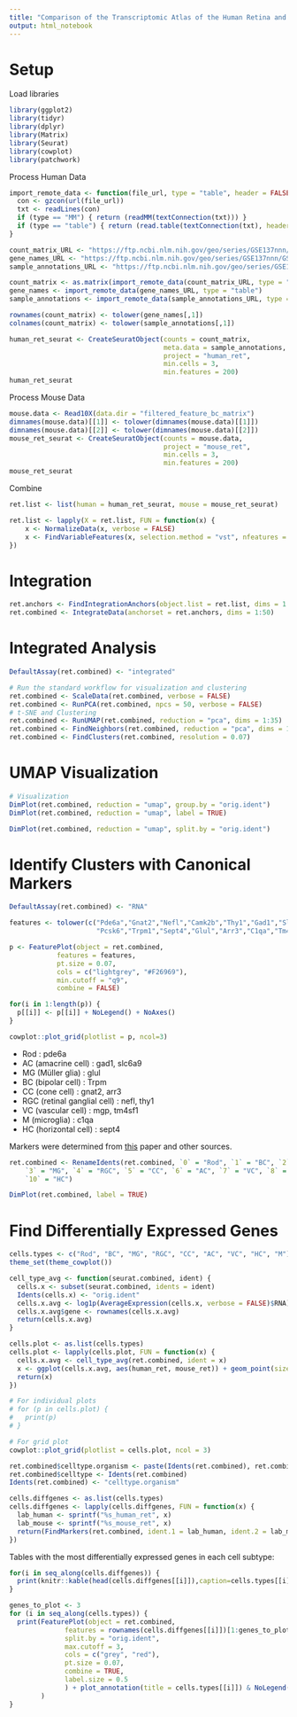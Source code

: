 ```yaml
---
title: "Comparison of the Transcriptomic Atlas of the Human Retina and Mouse Retina"
output: html_notebook
---
```

# Setup
Load libraries
```r
library(ggplot2)
library(tidyr)
library(dplyr)
library(Matrix)
library(Seurat)
library(cowplot)
library(patchwork)
```
Process Human Data
```r
import_remote_data <- function(file_url, type = "table", header = FALSE) {
  con <- gzcon(url(file_url))
  txt <- readLines(con)
  if (type == "MM") { return (readMM(textConnection(txt))) }
  if (type == "table") { return (read.table(textConnection(txt), header = header)) }
}

count_matrix_URL <- "https://ftp.ncbi.nlm.nih.gov/geo/series/GSE137nnn/GSE137537/suppl/GSE137537_counts.mtx.gz"
gene_names_URL <- "https://ftp.ncbi.nlm.nih.gov/geo/series/GSE137nnn/GSE137537/suppl/GSE137537_gene_names.txt.gz"
sample_annotations_URL <- "https://ftp.ncbi.nlm.nih.gov/geo/series/GSE137nnn/GSE137537/suppl/GSE137537_sample_annotations.tsv.gz"

count_matrix <- as.matrix(import_remote_data(count_matrix_URL, type = "MM"))
gene_names <- import_remote_data(gene_names_URL, type = "table")
sample_annotations <- import_remote_data(sample_annotations_URL, type = "table", header = TRUE)
```
```r
rownames(count_matrix) <- tolower(gene_names[,1])
colnames(count_matrix) <- tolower(sample_annotations[,1])

human_ret_seurat <- CreateSeuratObject(counts = count_matrix, 
                                       meta.data = sample_annotations, 
                                       project = "human_ret", 
                                       min.cells = 3, 
                                       min.features = 200)
human_ret_seurat
```

Process Mouse Data
```r
mouse.data <- Read10X(data.dir = "filtered_feature_bc_matrix")
dimnames(mouse.data)[[1]] <- tolower(dimnames(mouse.data)[[1]])
dimnames(mouse.data)[[2]] <- tolower(dimnames(mouse.data)[[2]])
mouse_ret_seurat <- CreateSeuratObject(counts = mouse.data, 
                                       project = "mouse_ret", 
                                       min.cells = 3, 
                                       min.features = 200)
mouse_ret_seurat
```
Combine
```r
ret.list <- list(human = human_ret_seurat, mouse = mouse_ret_seurat)

ret.list <- lapply(X = ret.list, FUN = function(x) {
    x <- NormalizeData(x, verbose = FALSE)
    x <- FindVariableFeatures(x, selection.method = "vst", nfeatures = 2000, verbose = FALSE)
})
```

# Integration
```r
ret.anchors <- FindIntegrationAnchors(object.list = ret.list, dims = 1:50,  anchor.features = 1000)
ret.combined <- IntegrateData(anchorset = ret.anchors, dims = 1:50)
```

# Integrated Analysis
```r
DefaultAssay(ret.combined) <- "integrated"

# Run the standard workflow for visualization and clustering
ret.combined <- ScaleData(ret.combined, verbose = FALSE)
ret.combined <- RunPCA(ret.combined, npcs = 50, verbose = FALSE)
# t-SNE and Clustering
ret.combined <- RunUMAP(ret.combined, reduction = "pca", dims = 1:35)
ret.combined <- FindNeighbors(ret.combined, reduction = "pca", dims = 1:35)
ret.combined <- FindClusters(ret.combined, resolution = 0.07)
```
# UMAP Visualization
```r
# Visualization
DimPlot(ret.combined, reduction = "umap", group.by = "orig.ident")
DimPlot(ret.combined, reduction = "umap", label = TRUE)
```
```r
DimPlot(ret.combined, reduction = "umap", split.by = "orig.ident")
```

# Identify Clusters with Canonical Markers
```r
DefaultAssay(ret.combined) <- "RNA"

features <- tolower(c("Pde6a","Gnat2","Nefl","Camk2b","Thy1","Gad1","Slc6a9",
                      "Pcsk6","Trpm1","Sept4","Glul","Arr3","C1qa","Tm4sf1"))

p <- FeaturePlot(object = ret.combined, 
            features = features, 
            pt.size = 0.07,
            cols = c("lightgrey", "#F26969"),
            min.cutoff = "q9",
            combine = FALSE)

for(i in 1:length(p)) {
  p[[i]] <- p[[i]] + NoLegend() + NoAxes()
}

cowplot::plot_grid(plotlist = p, ncol=3)
```

* Rod : pde6a
* AC (amacrine cell) : gad1, slc6a9
* MG (Müller glia) : glul
* BC (bipolar cell) : Trpm
* CC (cone cell) : gnat2, arr3
* RGC (retinal ganglial cell) : nefl, thy1
* VC (vascular cell) : mgp, tm4sf1
* M (microglia) : c1qa
* HC (horizontal cell) : sept4

Markers were determined from [this](https://www.nature.com/articles/s41467-019-12780-8) paper and other sources.
```r
ret.combined <- RenameIdents(ret.combined, `0` = "Rod", `1` = "BC", `2` = "MG", 
    `3` = "MG", `4` = "RGC", `5` = "CC", `6` = "AC", `7` = "VC", `8` = "HC", `9` = "M", 
    `10` = "HC")

DimPlot(ret.combined, label = TRUE)
```


# Find Differentially Expressed Genes
```r
cells.types <- c("Rod", "BC", "MG", "RGC", "CC", "AC", "VC", "HC", "M")
theme_set(theme_cowplot())

cell_type_avg <- function(seurat.combined, ident) {
  cells.x <- subset(seurat.combined, idents = ident)
  Idents(cells.x) <- "orig.ident"
  cells.x.avg <- log1p(AverageExpression(cells.x, verbose = FALSE)$RNA)
  cells.x.avg$gene <- rownames(cells.x.avg)
  return(cells.x.avg)
}

cells.plot <- as.list(cells.types)
cells.plot <- lapply(cells.plot, FUN = function(x) {
  cells.x.avg <- cell_type_avg(ret.combined, ident = x)
  x <- ggplot(cells.x.avg, aes(human_ret, mouse_ret)) + geom_point(size = 0.1) + ggtitle(x)
  return(x)
})

# For individual plots
# for (p in cells.plot) {
#   print(p)
# }

# For grid plot
cowplot::plot_grid(plotlist = cells.plot, ncol = 3)
```
```r
ret.combined$celltype.organism <- paste(Idents(ret.combined), ret.combined$orig.ident, sep = "_")
ret.combined$celltype <- Idents(ret.combined)
Idents(ret.combined) <- "celltype.organism"
```
```r
cells.diffgenes <- as.list(cells.types)
cells.diffgenes <- lapply(cells.diffgenes, FUN = function(x) {
  lab_human <- sprintf("%s_human_ret", x)
  lab_mouse <- sprintf("%s_mouse_ret", x)
  return(FindMarkers(ret.combined, ident.1 = lab_human, ident.2 = lab_mouse, verbose = FALSE))
})
```
Tables with the most differentially expressed genes in each cell subtype:
```r
for(i in seq_along(cells.diffgenes)) {
  print(knitr::kable(head(cells.diffgenes[[i]]),caption=cells.types[[i]]))
}
```
```r
genes_to_plot <- 3
for (i in seq_along(cells.types)) {
  print(FeaturePlot(object = ret.combined, 
              features = rownames(cells.diffgenes[[i]])[1:genes_to_plot], 
              split.by = "orig.ident", 
              max.cutoff = 3, 
              cols = c("grey", "red"),
              pt.size = 0.07,
              combine = TRUE,
              label.size = 0.5
              ) + plot_annotation(title = cells.types[[i]]) & NoLegend() & NoAxes()
        )
}
```

